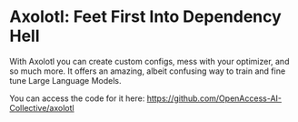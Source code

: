 # Axolotl: Feet First Into Dependency Hell

With Axolotl you can create custom configs, mess with your optimizer, and so much more. It offers an amazing, albeit confusing way to train and fine tune Large Language Models.

You can access the code for it here: https://github.com/OpenAccess-AI-Collective/axolotl